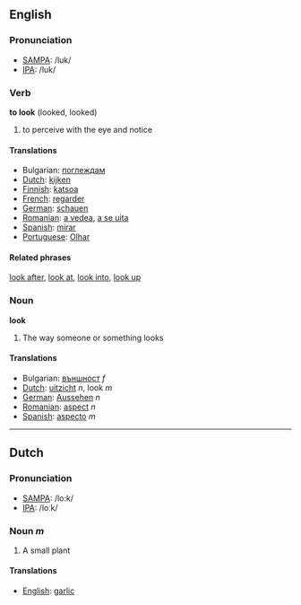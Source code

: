 ==English==
===Pronunciation===
*[[w:SAMPA|SAMPA]]: /luk/
*[[w:IPA|IPA]]: /luk/

===Verb===

'''to look''' (looked, looked)

# to perceive with the eye and notice

====Translations====
*Bulgarian: [[поглеждам]]
*[[Dutch]]: [[kijken]]
*[[Finnish]]: [[katsoa]]
*[[French]]: [[regarder]]
*[[German]]: [[schauen]]
*[[Romanian]]: [[a vedea]], [[a se uita]]
*[[Spanish]]: [[mirar]]
*[[Portuguese]]: [[Olhar]]

====Related phrases====
[[look after]], [[look at]], [[look into]], [[look up]]

===Noun===

'''look'''

# The way someone or something looks

====Translations====
*Bulgarian: [[външност]] ''f''
*[[Dutch]]: [[uitzicht]] ''n'', look ''m''
*[[German]]: [[Aussehen]] ''n''
*[[Romanian]]: [[aspect]] ''n''
*[[Spanish]]: [[aspecto]] ''m''

----

==Dutch==

===Pronunciation===
*[[w:SAMPA|SAMPA]]: /lo:k/
*[[w:IPA|IPA]]: /loːk/

=== Noun ''m'' ===

# A small plant

====Translations====
*[[English]]: [[garlic]]